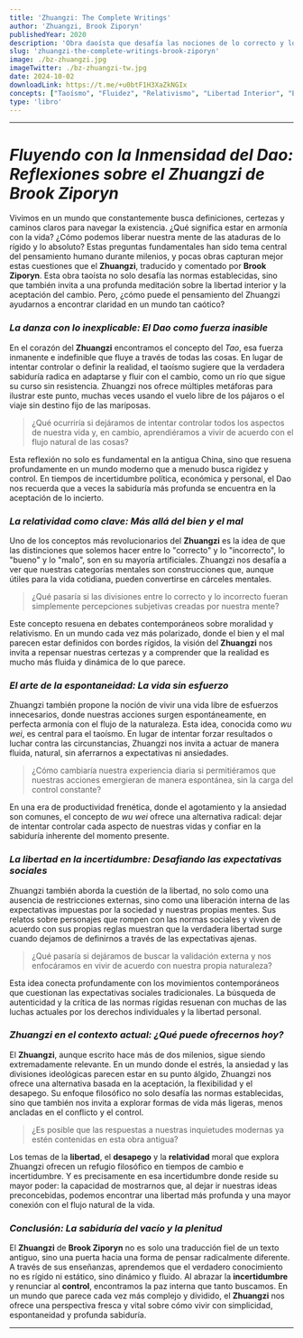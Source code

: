 ```yaml
---
title: 'Zhuangzi: The Complete Writings'
author: 'Zhuangzi, Brook Ziporyn'
publishedYear: 2020
description: 'Obra daoísta que desafía las nociones de lo correcto y lo incorrecto, promoviendo la libertad interior y el fluir natural. A través de relatos y metáforas, explora la relatividad, la espontaneidad y el sentido profundo de la existencia.'
slug: 'zhuangzi-the-complete-writings-brook-ziporyn'
image: ./bz-zhuangzi.jpg
imageTwitter: ./bz-zhuangzi-tw.jpg
date: 2024-10-02
downloadLink: https://t.me/+u0btF1H3XaZkNGIx
concepts: ["Taoísmo", "Fluidez", "Relativismo", "Libertad Interior", "Espontaneidad", "Zhuangzi"]
type: 'libro'
---
```


---

# _Fluyendo con la Inmensidad del Dao: Reflexiones sobre el Zhuangzi de Brook Ziporyn_

Vivimos en un mundo que constantemente busca definiciones, certezas y caminos claros para navegar la existencia. ¿Qué significa estar en armonía con la vida? ¿Cómo podemos liberar nuestra mente de las ataduras de lo rígido y lo absoluto? Estas preguntas fundamentales han sido tema central del pensamiento humano durante milenios, y pocas obras capturan mejor estas cuestiones que el **Zhuangzi**, traducido y comentado por **Brook Ziporyn**. Esta obra taoísta no solo desafía las normas establecidas, sino que también invita a una profunda meditación sobre la libertad interior y la aceptación del cambio. Pero, ¿cómo puede el pensamiento del Zhuangzi ayudarnos a encontrar claridad en un mundo tan caótico?

### _La danza con lo inexplicable: El Dao como fuerza inasible_

En el corazón del **Zhuangzi** encontramos el concepto del _Tao_, esa fuerza inmanente e indefinible que fluye a través de todas las cosas. En lugar de intentar controlar o definir la realidad, el taoísmo sugiere que la verdadera sabiduría radica en adaptarse y fluir con el cambio, como un río que sigue su curso sin resistencia. Zhuangzi nos ofrece múltiples metáforas para ilustrar este punto, muchas veces usando el vuelo libre de los pájaros o el viaje sin destino fijo de las mariposas.

> ¿Qué ocurriría si dejáramos de intentar controlar todos los aspectos de nuestra vida y, en cambio, aprendiéramos a vivir de acuerdo con el flujo natural de las cosas?

Esta reflexión no solo es fundamental en la antigua China, sino que resuena profundamente en un mundo moderno que a menudo busca rigidez y control. En tiempos de incertidumbre política, económica y personal, el Dao nos recuerda que a veces la sabiduría más profunda se encuentra en la aceptación de lo incierto.

### _La relatividad como clave: Más allá del bien y el mal_

Uno de los conceptos más revolucionarios del **Zhuangzi** es la idea de que las distinciones que solemos hacer entre lo "correcto" y lo "incorrecto", lo "bueno" y lo "malo", son en su mayoría artificiales. Zhuangzi nos desafía a ver que nuestras categorías mentales son construcciones que, aunque útiles para la vida cotidiana, pueden convertirse en cárceles mentales.

> ¿Qué pasaría si las divisiones entre lo correcto y lo incorrecto fueran simplemente percepciones subjetivas creadas por nuestra mente?

Este concepto resuena en debates contemporáneos sobre moralidad y relativismo. En un mundo cada vez más polarizado, donde el bien y el mal parecen estar definidos con bordes rígidos, la visión del **Zhuangzi** nos invita a repensar nuestras certezas y a comprender que la realidad es mucho más fluida y dinámica de lo que parece.

### _El arte de la espontaneidad: La vida sin esfuerzo_

Zhuangzi también propone la noción de vivir una vida libre de esfuerzos innecesarios, donde nuestras acciones surgen espontáneamente, en perfecta armonía con el flujo de la naturaleza. Esta idea, conocida como _wu wei_, es central para el taoísmo. En lugar de intentar forzar resultados o luchar contra las circunstancias, Zhuangzi nos invita a actuar de manera fluida, natural, sin aferrarnos a expectativas ni ansiedades.

> ¿Cómo cambiaría nuestra experiencia diaria si permitiéramos que nuestras acciones emergieran de manera espontánea, sin la carga del control constante?

En una era de productividad frenética, donde el agotamiento y la ansiedad son comunes, el concepto de _wu wei_ ofrece una alternativa radical: dejar de intentar controlar cada aspecto de nuestras vidas y confiar en la sabiduría inherente del momento presente.

### _La libertad en la incertidumbre: Desafiando las expectativas sociales_

Zhuangzi también aborda la cuestión de la libertad, no solo como una ausencia de restricciones externas, sino como una liberación interna de las expectativas impuestas por la sociedad y nuestras propias mentes. Sus relatos sobre personajes que rompen con las normas sociales y viven de acuerdo con sus propias reglas muestran que la verdadera libertad surge cuando dejamos de definirnos a través de las expectativas ajenas.

> ¿Qué pasaría si dejáramos de buscar la validación externa y nos enfocáramos en vivir de acuerdo con nuestra propia naturaleza?

Esta idea conecta profundamente con los movimientos contemporáneos que cuestionan las expectativas sociales tradicionales. La búsqueda de autenticidad y la crítica de las normas rígidas resuenan con muchas de las luchas actuales por los derechos individuales y la libertad personal.

### _Zhuangzi en el contexto actual: ¿Qué puede ofrecernos hoy?_

El **Zhuangzi**, aunque escrito hace más de dos milenios, sigue siendo extremadamente relevante. En un mundo donde el estrés, la ansiedad y las divisiones ideológicas parecen estar en su punto álgido, Zhuangzi nos ofrece una alternativa basada en la aceptación, la flexibilidad y el desapego. Su enfoque filosófico no solo desafía las normas establecidas, sino que también nos invita a explorar formas de vida más ligeras, menos ancladas en el conflicto y el control.

> ¿Es posible que las respuestas a nuestras inquietudes modernas ya estén contenidas en esta obra antigua?

Los temas de la **libertad**, el **desapego** y la **relatividad** moral que explora Zhuangzi ofrecen un refugio filosófico en tiempos de cambio e incertidumbre. Y es precisamente en esa incertidumbre donde reside su mayor poder: la capacidad de mostrarnos que, al dejar ir nuestras ideas preconcebidas, podemos encontrar una libertad más profunda y una mayor conexión con el flujo natural de la vida.

### _Conclusión: La sabiduría del vacío y la plenitud_

El **Zhuangzi** de **Brook Ziporyn** no es solo una traducción fiel de un texto antiguo, sino una puerta hacia una forma de pensar radicalmente diferente. A través de sus enseñanzas, aprendemos que el verdadero conocimiento no es rígido ni estático, sino dinámico y fluido. Al abrazar la **incertidumbre** y renunciar al **control**, encontramos la paz interna que tanto buscamos. En un mundo que parece cada vez más complejo y dividido, el **Zhuangzi** nos ofrece una perspectiva fresca y vital sobre cómo vivir con simplicidad, espontaneidad y profunda sabiduría.


---
